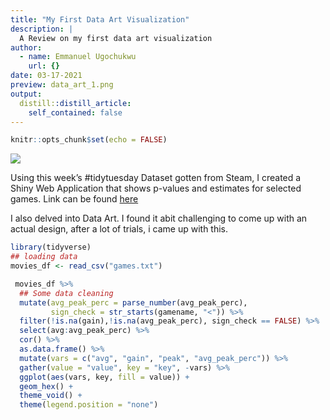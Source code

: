 ---
title: "My First Data Art Visualization"
description: |
  A Review on my first data art visualization
author:
  - name: Emmanuel Ugochukwu
    url: {}
date: 03-17-2021
preview: data_art_1.png
output:
  distill::distill_article:
    self_contained: false
---


```{r setup, include=FALSE}
knitr::opts_chunk$set(echo = FALSE)
```

![](steam_logo.png){width=65,height=100}

<p> Using this week's #tidytuesday Dataset gotten from Steam, I created a Shiny Web Application that shows p-values and estimates for selected games. Link can be found <a href = ""> here </a> </p>
<p> I also delved into Data Art. I found it abit challenging to come up with an actual design, after a lot of trials, i came up with this.

```{r echo=TRUE, message=FALSE, warning=FALSE, fig.width=8}
library(tidyverse)
## loading data
movies_df <- read_csv("games.txt")

 movies_df %>%
  ## Some data cleaning
  mutate(avg_peak_perc = parse_number(avg_peak_perc),
         sign_check = str_starts(gamename, "<")) %>%
  filter(!is.na(gain),!is.na(avg_peak_perc), sign_check == FALSE) %>%
  select(avg:avg_peak_perc) %>%
  cor() %>%
  as.data.frame() %>%
  mutate(vars = c("avg", "gain", "peak", "avg_peak_perc")) %>%
  gather(value = "value", key = "key", -vars) %>%
  ggplot(aes(vars, key, fill = value)) +
  geom_hex() +
  theme_void() +
  theme(legend.position = "none")

```




